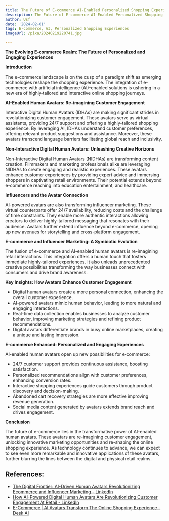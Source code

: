 ```yaml
---
title: The Future of E-commerce AI-Enabled Personalized Shopping Experiences
description: The Future of E-commerce AI-Enabled Personalized Shopping Experiences
author: Usf
date: '2024-02-01'
tags: E-commerce, AI, Personalized Shopping Experiences
imageUrl: /pixa/20240219220741.jpg

---
```

**The Evolving E-commerce Realm: The Future of Personalized and Engaging Experiences**

**Introduction**

The e-commerce landscape is on the cusp of  a paradigm  shift as emerging technologies reshape the shopping experience.  The integration of e-commerce with  artificial intelligence (AI)-enabled  solutions is ushering  in a new era of highly-tailored and interactive online shopping journeys.

**AI-Enabled Human Avatars: Re-imagining Customer Engagement**

Interactive  Digital Human Avatars  (IDHAs)  are making significant strides in revolutionizing customer engagement. These avatars serve as virtual assistants, providing 24/7  support and offering a highly-tailored shopping experience. By leveraging AI, IDHAs understand customer preferences, offering relevant product suggestions and assistance.  Moreover, these avatars transcend language  barriers  facilitating global reach  and inclusivity.

**Non-Interactive Digital Human Avatars:  Unleashing Creative Horizons**

Non-Interactive Digital Human Avatars (NIDHAs) are transforming content creation. Filmmakers and marketing professionals alike are leveraging NIDHAs to create engaging  and realistic  experiences. These avatars enhance customer experiences by providing expert advice and immersing  shoppers in captivating retail environments. Their potential extends  beyond  e-commerce reaching into education entertainment, and healthcare.

**Influencers and the Avatar Connection**

AI-powered avatars are also transforming influencer marketing. These virtual counterparts offer  24/7 availability,  reducing  costs and the challenge of time constraints. They  enable more authentic interactions allowing creators to deliver highly-tailored messaging  that  resonates with their  audience. Avatars further extend influence beyond e-commerce, opening up new  avenues for storytelling and cross-platform engagement.

**E-commerce and Influencer Marketing: A  Symbiotic Evolution**

The fusion of e-commerce and AI-enabled human avatars is re-imagining  retail interactions. This integration offers a human  touch that fosters immediate highly-tailored experiences. It also  unleads unprecedented creative possibilities transforming the way businesses connect with consumers and drive brand awareness.

**Key Insights: How Avatars Enhance Customer  Engagement**

- Digital human avatars create a more personal connection, enhancing  the overall customer experience.
- AI-powered avatars  mimic human behavior, leading  to more natural and engaging interactions.
- Real-time data collection enables businesses to analyze customer behavior, improving marketing strategies and refining product recommendations.
- Digital avatars differentiate brands in busy online marketplaces, creating  a unique and lasting impression.

**E-commerce Enhanced: Personalized and Engaging Experiences**

AI-enabled human avatars open up new possibilities for e-commerce:

- 24/7 customer support provides continuous  assistance, boosting satisfaction.
- Personalized recommendations align  with customer preferences, enhancing conversion rates.
- Interactive shopping experiences guide customers  through product discovery and decision-making.
- Abandoned cart recovery strategies are more effective improving revenue generation.
-  Social media content generated by avatars extends brand reach and drives engagement.

**Conclusion**

The future of e-commerce lies in the transformative power of AI-enabled human avatars. These avatars are re-imagining customer engagement, unlocking innovative marketing opportunities and re-shaping the online shopping experience. As technology continues to  advance, we can expect to see even more remarkable  and innovative applications of these avatars, further blurring the lines between the digital and  physical retail realms.

## References:
- [The Digital Frontier: AI-Driven Human Avatars Revolutionizing Ecommerce and Influencer Marketing - LinkedIn](https://www.linkedin.com/pulse/digital-frontier-ai-driven-human-avatars-ecommerce-whitaker)
- [How AI-Powered Digital Human Avatars Are Revolutionizing Customer Engagement At Retail - LinkedIn](https://www.linkedin.com/pulse/how-ai-powered-digital-human-avatars-revolutionizing?trk=organization_guest_main-feed-card_feed-article-content)
- [E-Commerce | AI Avatars Transform The Online Shopping Experience - Desk AI](https://www.desks.ai/retail/)
